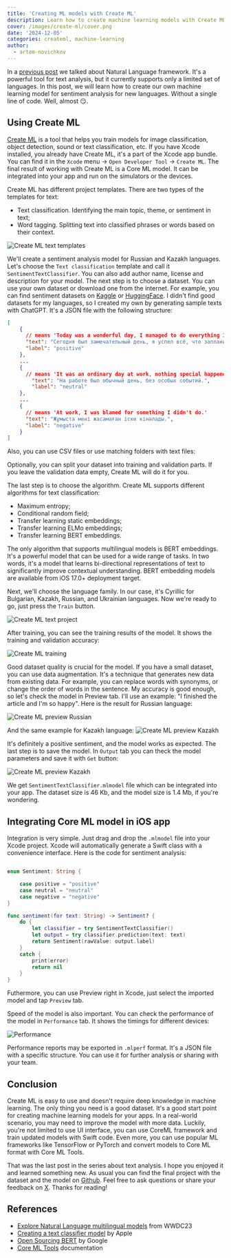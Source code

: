 ```yaml
---
title: 'Creating ML models with Create ML'
description: Learn how to create machine learning models with Create ML
cover: /images/create-ml/cover.png
date: '2024-12-05'
categories: createml, machine-learning
author:
  - artem-novichkov
---
```


In a [previous post](https://artemnovichkov.com/blog/working-with-natural-language-framework) we talked about Natural Language framework. It's a powerful tool for text analysis, but it currently supports only a limited set of languages. In this post, we will learn how to create our own machine learning model for sentiment analysis for new languages. Without a single line of code. Well, almost 😏.

## Using Create ML

[Create ML](https://developer.apple.com/machine-learning/create-ml/) is a tool that helps you train models for image classification, object detection, sound or text classification, etc. If you have Xcode installed, you already have Create ML, it's a part of the Xcode app bundle. You can find it in the `Xcode` menu -> `Open Developer Tool` -> `Create ML`. The final result of working with Create ML is a Core ML model. It can be integrated into your app and run on the simulators or the devices.

Create ML has different project templates. There are two types of the templates for text:
- Text classification. Identifying the main topic, theme, or sentiment in text;
- Word tagging. Splitting text into classified phrases or words based on their context.

![Create ML text templates](/images/create-ml/text-templates.png)

We'll create a sentiment analysis model for Russian and Kazakh languages. Let's choose the `Text classification` template and call it `SentimentTextClassifier`. You can also add author name, license and description for your model. The next step is to choose a dataset. You can use your own dataset or download one from the internet. For example, you can find sentiment datasets on [Kaggle](https://www.kaggle.com/search?q=sentiment+in%3Adatasets) or [HuggingFace](https://huggingface.co/datasets?modality=modality:text&sort=trending&search=sentiment). I didn't find good datasets for my languages, so I created my own by generating sample texts with ChatGPT. It's a JSON file with the following structure:

```json
[
    {
      // means 'Today was a wonderful day, I managed to do everything I planned!'
      "text": "Сегодня был замечательный день, я успел всё, что запланировал!",
      "label": "positive"
    },
    ...
    {
      // means 'It was an ordinary day at work, nothing special happened.'
        "text": "На работе был обычный день, без особых событий.",
        "label": "neutral"
    },
    ...
    {
      // means 'At work, I was blamed for something I didn't do.'
      "text": "Жұмыста мені жасамаған іске кінәлады.",
      "label": "negative"
    }
]
```

Also, you can use CSV files or use matching folders with text files:

<FileTree>
  <FileTree.Folder name="Training Data">
    <FileTree.Folder name="Positive">
      <FileTree.File name="dataset1.txt" />
      <FileTree.File name="dataset2.txt" />
    </FileTree.Folder>
    <FileTree.Folder name="Negative">
      <FileTree.File name="dataset3.txt" />
      <FileTree.File name="dataset4.txt" />
    </FileTree.Folder>
  </FileTree.Folder>
</FileTree>

Optionally, you can split your dataset into training and validation parts. If you leave the validation data empty, Create ML will do it for you. 

The last step is to choose the algorithm. Create ML supports different algorithms for text classification:
- Maximum entropy;
- Conditional random field;
- Transfer learning static embeddings;
- Transfer learning ELMo embeddings;
- Transfer learning BERT embeddings.

The only algorithm that supports multilingual models is BERT embeddings. It's a powerful model that can be used for a wide range of tasks. In two words, it's a model that learns bi-directional representations of text to significantly improve contextual understanding. BERT embedding models are available from iOS 17.0+ deployment target.

Next, we'll choose the language family. In our case, it's Cyrillic for Bulgarian, Kazakh, Russian, and Ukrainian languages. Now we're ready to go, just press the `Train` button.

![Create ML text project](/images/create-ml/text-project.png)

After training, you can see the training results of the model. It shows the training and validation accuracy:

![Create ML training](/images/create-ml/training.png)

Good dataset quality is crucial for the model. If you have a small dataset, you can use data augmentation. It's a technique that generates new data from existing data. For example, you can replace words with synonyms, or change the order of words in the sentence. My accuracy is good enough, so let's check the model in Preview tab. I'll use an example: "I finished the article and I'm so happy". Here is the result for Russian language:

![Create ML preview Russian](/images/create-ml/preview-russian.png)

And the same example for Kazakh language:
![Create ML preview Kazakh](/images/create-ml/preview-kazakh.png)

It's definitely a positive sentiment, and the model works as expected. The last step is to save the model. In `Output` tab you can theck the model parameters and save it with `Get` button:

![Create ML preview Kazakh](/images/create-ml/output.png)

We get `SentimentTextClassifier.mlmodel` file which can be integrated into your app. The dataset size is 46 Kb, and the model size is 1.4 Mb, if you're wondering.

## Integrating Core ML model in iOS app

Integration is very simple. Just drag and drop the `.mlmodel` file into your Xcode project. Xcode will automatically generate a Swift class with a convenience interface. Here is the code for sentiment analysis:

```swift

enum Sentiment: String {

    case positive = "positive"
    case neutral = "neutral"
    case negative = "negative"
}

func sentiment(for text: String) -> Sentiment? {
    do {
        let classifier = try SentimentTextClassifier()
        let output = try classifier.prediction(text: text)
        return Sentiment(rawValue: output.label)
    }
    catch {
        print(error)
        return nil
    }
}
```

Futhermore, you can use Preview right in Xcode, just select the imported model and tap `Preview` tab.

Speed of the model is also important. You can check the performance of the model in `Performance` tab. It shows the timings for different devices:

![Performance](/images/create-ml/performance.png)

Performance reports may be exported in `.mlperf` format. It's a JSON file with a specific structure. You can use it for further analysis or sharing with your team.

## Conclusion

Create ML is easy to use and doesn't require deep knowledge in machine learning. The only thing you need is a good dataset. It's a good start point for creating machine learning models for your apps. In a real-world scenario, you may need to improve the model with more data. Luckily, you're not limited to use UI interface, you can use CoreML framework and train updated models with Swift code. Even more, you can use popular ML frameworks like TensorFlow or PyTorch and convert models to Core ML format with Core ML Tools.

That was the last post in the series about text analysis. I hope you enjoyed it and learned something new. As usual you can find the final project with the dataset and the model on [Github](https://github.com/artemnovichkov/CreateMLExample). Feel free to ask questions or share your feedback on [X](https://x.com/iosartem). Thanks for reading!

## References

- [Explore Natural Language multilingual models](https://developer.apple.com/videos/play/wwdc2023/10042/) from WWDC23
- [Creating a text classifier model](https://developer.apple.com/documentation/createml/creating-a-text-classifier-model) by Apple
- [Open Sourcing BERT](https://research.google/blog/open-sourcing-bert-state-of-the-art-pre-training-for-natural-language-processing/) by Google
- [Core ML Tools](https://apple.github.io/coremltools/docs-guides/index.html) documentation